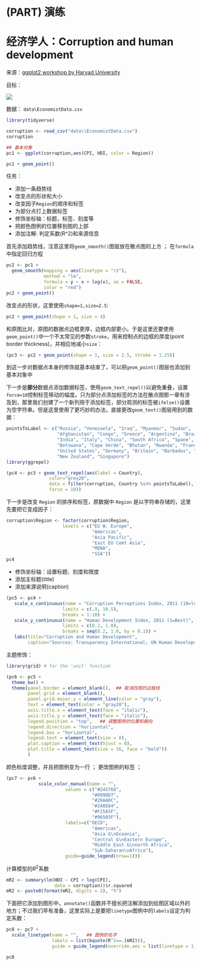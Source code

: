 # (PART) 演练 {-}  


# 经济学人：Corruption and human development  
来源：[ggplot2 workshop by Harvad University](http://tutorials.iq.harvard.edu/R/Rgraphics/Rgraphics.html)

目标：  

![](images\6.jpg)

数据： `data\EconomistData.csv`
```r
library(tidyverse)

corruption <- read_csv("data\\EconomistData.csv")
corruption

## 基本对象
pc1 <- ggplot(corruption,aes(CPI, HDI, color = Region))

pc1 + geom_point()
```

任务：  

* 添加一条趋势线 
* 改变点的形状和大小    
* 改变因子`Region`的顺序和标签  
* 为部分点打上数据标签  
* 修饰坐标轴：标题，标签、刻度等  
* 把颜色图例的位置移到图的上部  
* 添加注解: 判定系数(R^2)和来源信息  


首先添加趋势线，注意这里将`geom_smooth()`图层放在散点图的上方 ； 在`formula`中指定回归方程
```r
pc2 <- pc1 +
  geom_smooth(mapping = aes(linetype = "r2"),
              method = "lm",
              formula = y ~ x + log(x), se = FALSE,
              color = "red")
pc2 + geom_point()
```

改变点的形状，这里使用`shape=1,size=2.5`:
```r
pc2 + geom_point(shape = 1, size = 4)
```

和原图比对，原图的数据点边框更厚，边框内部更小。于是这里还要使用`geom_point()`中一个不太常见的参数`stroke`，用来控制点的边框的厚度(point border thickness)，并相应地减小`size`：  
```r
(pc3 <- pc2 + geom_point(shape = 1, size = 2.5, stroke = 1.25))
```
到这一步对数据点本身的修饰就基本结束了，可以把`geom_point()`图层也添加到基本对象中



下一步是**部分**数据点添加数据标签，使用`geom_text_repel()`以避免重叠，设置`force=10`控制标签移动的幅度。只为部分点添加标签的方法在散点图那一章有涉及到，那里我们创建了一个新列用于添加标签，部分观测的标签被`ifelse()`设置为空字符串。但是这里使用了更巧妙的办法，直接更改`geom_text()`图层用到的数据：  
```r
pointsToLabel <- c("Russia", "Venezuela", "Iraq", "Myanmar", "Sudan",
                   "Afghanistan", "Congo", "Greece", "Argentina", "Brazil",
                   "India", "Italy", "China", "South Africa", "Spane",
                   "Botswana", "Cape Verde", "Bhutan", "Rwanda", "France",
                   "United States", "Germany", "Britain", "Barbados", "Norway", "Japan",
                   "New Zealand", "Singapore")
library(ggrepel)

(pc4 <- pc3 + geom_text_repel(aes(label = Country),
                color="grey20",
                data = filter(corruption, Country %in% pointsToLabel),
                force = 10))
```

下一步是改变 `Region` 的排序和标签，原数据中 `Region` 是以字符串存储的，这里先要把它变成因子：  
```r
corruption$Region <- factor(corruption$Region,
                     levels = c("EU W. Europe",
                                "Americas",
                                "Asia Pacific",
                                "East EU Cemt Asia",
                                "MENA",
                                "SSA"))
pc4
```


* 修饰坐标轴：设置标题、刻度和限度
* 添加主标题(title)  
* 添加来源说明(caption)


```r
(pc5 <- pc4 + 
   scale_x_continuous(name = "Corruption Perceptions Index, 2011 (10=least corrupt)",
                     limits = c(.9, 10.5),
                     breaks = 1:10) + 
   scale_y_continuous(name = "Human Development Index, 2011 (1=Best)",
                     limits = c(0.2, 1.0),
                     breaks = seq(0.2, 1.0, by = 0.1)) +
   labs(title="Corruption and Human Development",
        caption="Sources: Transparency International; UN Human Development Report"))

```






主题修饰： 

```r
library(grid) # for the 'unit' function

(pc6 <- pc5 +
  theme_bw() +
  theme(panel.border = element_blank(),  ## 取消四周的边框线
        panel.grid = element_blank(),
        panel.grid.major.y = element_line(color = "gray"),
        text = element_text(color = "gray20"),
        axis.title.x = element_text(face = "italic"),
        axis.title.y = element_text(face = "italic"),
        legend.position = "top",   ## 调整图例的位置和朝向
        legend.direction = "horizontal",
        legend.box = "horizontal",
        legend.text = element_text(size = 8),
        plot.caption = element_text(hjust = 0),
        plot.title = element_text(size = 16, face = "bold"))
        )
```


颜色标度调整，并且把图例变为一行 ； 更改图例的标签 ；   
```r
(pc7 <- pc6 +
            scale_color_manual(name = "",
                      values = c("#24576D",
                                "#099DD7",
                                "#28AADC",
                                "#248E84",
                                "#F2583F",
                                "#96503F"),
                      labels=c("OECD",
                                "Americas",
                                "Asia &\nOceania",
                                "Central &\nEastern Europe",
                                "Middle East &\nnorth Africa",
                                "Sub-Saharan\nAfrica"),
                      guide=guide_legend(nrow=1)))
```


计算模型的$R^2$系数
```r
mR2 <- summary(lm(HDI ~ CPI + log(CPI), 
                  data = corruption))$r.squared
mR2 <- paste0(format(mR2, digits = 2), "%")
```



下面把它添加到图形中，`annotate()`函数并不擅长把注解添加到绘图区域以外的地方；不过我们早有准备，这里实际上是要把`linetype`图例中的`labels`设定为判定系数：

```r
pc8 <- pc7 +
  scale_linetype(name = "",   ## 图例的名字
                 labels = list(bquote(R^2==.(mR2))),
                 guide = guide_legend(override.aes = list(linetype = 1, size = 2, color = "red"), order=2))

pc8
```























